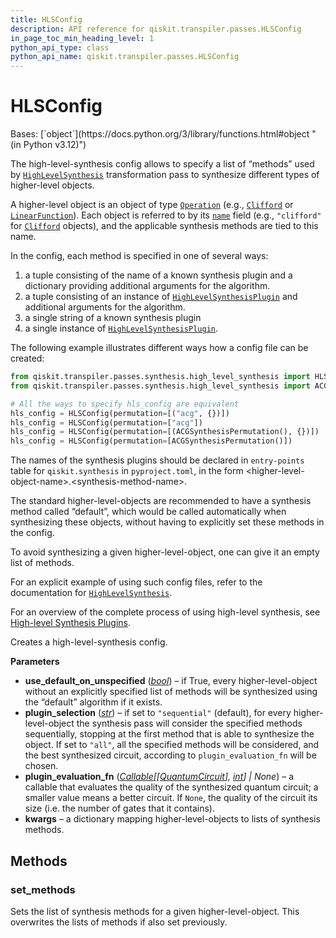 ```yaml
---
title: HLSConfig
description: API reference for qiskit.transpiler.passes.HLSConfig
in_page_toc_min_heading_level: 1
python_api_type: class
python_api_name: qiskit.transpiler.passes.HLSConfig
---
```


# HLSConfig

<Class id="qiskit.transpiler.passes.HLSConfig" isDedicatedPage={true} github="https://github.com/Qiskit/qiskit/tree/main/qiskit/transpiler/passes/synthesis/high_level_synthesis.py#L183-L266" signature="qiskit.transpiler.passes.HLSConfig(use_default_on_unspecified=True, plugin_selection='sequential', plugin_evaluation_fn=None, **kwargs)" modifiers="class">
  Bases: [`object`](https://docs.python.org/3/library/functions.html#object "(in Python v3.12)")

  The high-level-synthesis config allows to specify a list of “methods” used by [`HighLevelSynthesis`](qiskit.transpiler.passes.HighLevelSynthesis "qiskit.transpiler.passes.HighLevelSynthesis") transformation pass to synthesize different types of higher-level objects.

  A higher-level object is an object of type [`Operation`](qiskit.circuit.Operation "qiskit.circuit.Operation") (e.g., [`Clifford`](qiskit.quantum_info.Clifford "qiskit.quantum_info.Clifford") or [`LinearFunction`](qiskit.circuit.library.LinearFunction "qiskit.circuit.library.LinearFunction")). Each object is referred to by its [`name`](qiskit.circuit.Operation#name "qiskit.circuit.Operation.name") field (e.g., `"clifford"` for [`Clifford`](qiskit.quantum_info.Clifford "qiskit.quantum_info.Clifford") objects), and the applicable synthesis methods are tied to this name.

  In the config, each method is specified in one of several ways:

  1.  a tuple consisting of the name of a known synthesis plugin and a dictionary providing additional arguments for the algorithm.
  2.  a tuple consisting of an instance of [`HighLevelSynthesisPlugin`](qiskit.transpiler.passes.synthesis.plugin.HighLevelSynthesisPlugin "qiskit.transpiler.passes.synthesis.plugin.HighLevelSynthesisPlugin") and additional arguments for the algorithm.
  3.  a single string of a known synthesis plugin
  4.  a single instance of [`HighLevelSynthesisPlugin`](qiskit.transpiler.passes.synthesis.plugin.HighLevelSynthesisPlugin "qiskit.transpiler.passes.synthesis.plugin.HighLevelSynthesisPlugin").

  The following example illustrates different ways how a config file can be created:

  ```python
  from qiskit.transpiler.passes.synthesis.high_level_synthesis import HLSConfig
  from qiskit.transpiler.passes.synthesis.high_level_synthesis import ACGSynthesisPermutation

  # All the ways to specify hls_config are equivalent
  hls_config = HLSConfig(permutation=[("acg", {})])
  hls_config = HLSConfig(permutation=["acg"])
  hls_config = HLSConfig(permutation=[(ACGSynthesisPermutation(), {})])
  hls_config = HLSConfig(permutation=[ACGSynthesisPermutation()])
  ```

  The names of the synthesis plugins should be declared in `entry-points` table for `qiskit.synthesis` in `pyproject.toml`, in the form \<higher-level-object-name>.\<synthesis-method-name>.

  The standard higher-level-objects are recommended to have a synthesis method called “default”, which would be called automatically when synthesizing these objects, without having to explicitly set these methods in the config.

  To avoid synthesizing a given higher-level-object, one can give it an empty list of methods.

  For an explicit example of using such config files, refer to the documentation for [`HighLevelSynthesis`](qiskit.transpiler.passes.HighLevelSynthesis "qiskit.transpiler.passes.HighLevelSynthesis").

  For an overview of the complete process of using high-level synthesis, see [High-level Synthesis Plugins](transpiler_synthesis_plugins#using-high-level-synthesis-plugins).

  Creates a high-level-synthesis config.

  **Parameters**

  *   **use\_default\_on\_unspecified** ([*bool*](https://docs.python.org/3/library/functions.html#bool "(in Python v3.12)")) – if True, every higher-level-object without an explicitly specified list of methods will be synthesized using the “default” algorithm if it exists.
  *   **plugin\_selection** ([*str*](https://docs.python.org/3/library/stdtypes.html#str "(in Python v3.12)")) – if set to `"sequential"` (default), for every higher-level-object the synthesis pass will consider the specified methods sequentially, stopping at the first method that is able to synthesize the object. If set to `"all"`, all the specified methods will be considered, and the best synthesized circuit, according to `plugin_evaluation_fn` will be chosen.
  *   **plugin\_evaluation\_fn** ([*Callable*](https://docs.python.org/3/library/typing.html#typing.Callable "(in Python v3.12)")*\[\[*[*QuantumCircuit*](qiskit.circuit.QuantumCircuit "qiskit.circuit.quantumcircuit.QuantumCircuit")*],* [*int*](https://docs.python.org/3/library/functions.html#int "(in Python v3.12)")*] | None*) – a callable that evaluates the quality of the synthesized quantum circuit; a smaller value means a better circuit. If `None`, the quality of the circuit its size (i.e. the number of gates that it contains).
  *   **kwargs** – a dictionary mapping higher-level-objects to lists of synthesis methods.

  ## Methods

  ### set\_methods

  <Function id="qiskit.transpiler.passes.HLSConfig.set_methods" github="https://github.com/Qiskit/qiskit/tree/main/qiskit/transpiler/passes/synthesis/high_level_synthesis.py#L263-L266" signature="set_methods(hls_name, hls_methods)">
    Sets the list of synthesis methods for a given higher-level-object. This overwrites the lists of methods if also set previously.
  </Function>
</Class>

